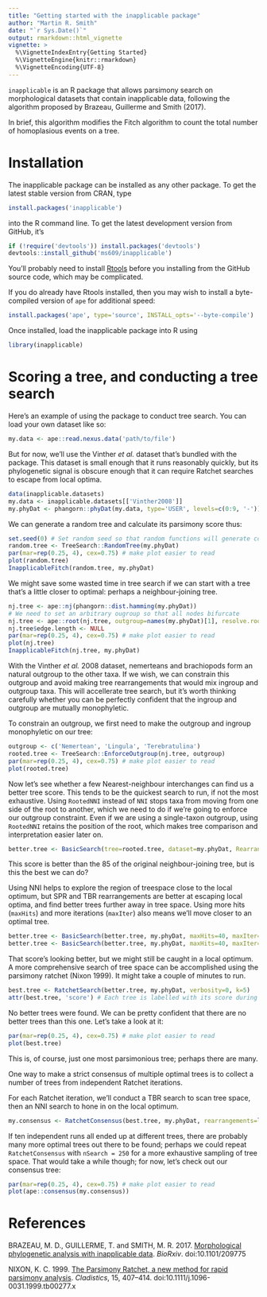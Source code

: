 ```yaml
---
title: "Getting started with the inapplicable package"
author: "Martin R. Smith"
date: "`r Sys.Date()`"
output: rmarkdown::html_vignette
vignette: >
  %\VignetteIndexEntry{Getting Started}
  %\VignetteEngine{knitr::rmarkdown}
  %\VignetteEncoding{UTF-8}
---
```



`inapplicable` is an R package that allows parsimony search on morphological datasets that contain
inapplicable data, following the algorithm proposed by Brazeau, Guillerme and Smith (2017).

In brief, this algorithm modifies the Fitch algorithm to count the total number of homoplasious 
events on a tree.

# Installation
The inapplicable package can be installed as any other package. 
To get the latest stable version from CRAN, type
```r
install.packages('inapplicable')
```
into the R command line.  To get the latest development version from GitHub, it's
```r
if (!require('devtools')) install.packages('devtools')
devtools::install_github('ms609/inapplicable')
```

You'll probably need to install [Rtools](https://cran.r-project.org/bin/windows/Rtools/) before 
you installing from the GitHub source code, which may be complicated.  

If you do already have Rtools installed, then you 
may wish to install a byte-compiled version of `ape` for additional speed:

```r
install.packages('ape', type='source', INSTALL_opts='--byte-compile')
```

Once installed, load the inapplicable package into R using
```r
library(inapplicable)
```

# Scoring a tree, and conducting a tree search

Here's an example of using the package to conduct tree search.
You can load your own dataset like so:

```r
my.data <- ape::read.nexus.data('path/to/file')
```

But for now, we'll use the Vinther _et al._ dataset that's bundled with the package.
This dataset is small enough that it runs reasonably quickly, but its phylogenetic
signal is obscure enough that it can require Ratchet searches to escape from local optima.

```r
data(inapplicable.datasets)
my.data <- inapplicable.datasets[['Vinther2008']]
my.phyDat <- phangorn::phyDat(my.data, type='USER', levels=c(0:9, '-'))
```

We can generate a random tree and calculate its parsimony score thus:
```r
set.seed(0) # Set random seed so that random functions will generate consistent output in this document
random.tree <- TreeSearch::RandomTree(my.phyDat)
par(mar=rep(0.25, 4), cex=0.75) # make plot easier to read
plot(random.tree)
InapplicableFitch(random.tree, my.phyDat)
```

We might save some wasted time in tree search if we can start with a tree that's a little 
closer to optimal: perhaps a neighbour-joining tree.
```r
nj.tree <- ape::nj(phangorn::dist.hamming(my.phyDat))
# We need to set an arbitrary ougroup so that all nodes bifurcate
nj.tree <- ape::root(nj.tree, outgroup=names(my.phyDat)[1], resolve.root=TRUE)
nj.tree$edge.length <- NULL
par(mar=rep(0.25, 4), cex=0.75) # make plot easier to read
plot(nj.tree)
InapplicableFitch(nj.tree, my.phyDat)
```

With the Vinther _et al._ 2008 dataset, nemerteans and brachiopods form an natural outgroup to 
the other taxa. 
If we wish, we can constrain this outgroup and avoid making tree rearrangements that would mix 
ingroup and outgroup taxa.
This will accellerate tree search, but it's worth thinking carefully whether you can be perfectly
confident that the ingroup and outgroup are mutually monophyletic.

To constrain an outgroup, we first need to make the outgroup and ingroup monophyletic on our tree:

```r
outgroup <- c('Nemertean', 'Lingula', 'Terebratulina')
rooted.tree <- TreeSearch::EnforceOutgroup(nj.tree, outgroup)
par(mar=rep(0.25, 4), cex=0.75) # make plot easier to read
plot(rooted.tree)
```


Now let's see whether a few Nearest-neighbour interchanges can find us a better tree score. 
This tends to be the quickest search to run, if not the most exhaustive.
Using `RootedNNI` instead of `NNI` stops taxa from moving from one side of the root to another,
which we need to do if we're going to enforce our outgroup constraint.  Even if we are using a
single-taxon outgroup, using `RootedNNI` retains the position of the root, which makes tree
comparison and interpretation easier later on.

```r
better.tree <- BasicSearch(tree=rooted.tree, dataset=my.phyDat, Rearrange=TreeSearch::RootedNNI, verbosity=3)
```

This score is better than the 85 of the original neighbour-joining tree, but is this the best we can do?

Using NNI helps to explore the region of treespace close to the local optimum, but SPR and TBR 
rearrangements are better at escaping local optima, and find better trees
further away in tree space.  Using more hits (`maxHits`) and more iterations (`maxIter`) also
means we'll move closer to an optimal tree.
```r
better.tree <- BasicSearch(better.tree, my.phyDat, maxHits=40, maxIter=100000, Rearrange=TreeSearch::RootedSPR, verbosity=2)
better.tree <- BasicSearch(better.tree, my.phyDat, maxHits=40, maxIter=100000, Rearrange=TreeSearch::RootedTBR, verbosity=2)
```

That score's looking better, but we might still be caught in a local optimum. 
A more comprehensive search of tree space can be accomplished using the parsimony ratchet (Nixon 1999).
It might take a couple of minutes to run.

```r
best.tree <- RatchetSearch(better.tree, my.phyDat, verbosity=0, k=5)
attr(best.tree, 'score') # Each tree is labelled with its score during tree search
```

No better trees were found.  We can be pretty confident that there are no better trees than this one.
Let's take a look at it:
```r
par(mar=rep(0.25, 4), cex=0.75) # make plot easier to read
plot(best.tree)
```

This is, of course, just one most parsimonious tree; perhaps there are many.

One way to make a strict consensus of multiple optimal trees is to collect a 
number of trees from independent Ratchet iterations.

For each Ratchet iteration, we'll conduct a TBR search to scan tree space, 
then an NNI search to hone in on the local optimum.

```r
my.consensus <- RatchetConsensus(best.tree, my.phyDat, rearrangements=list(TreeSearch::RootedTBR, TreeSearch::RootedNNI))
```

If ten independent runs all ended up at different trees, there are probably many more optimal trees out there to 
be found; perhaps we could repeat `RatchetConsensus` with `nSearch = 250` for a more
exhaustive sampling of tree space.  That would take a while though; for now, let's check out our consensus tree:

```r
par(mar=rep(0.25, 4), cex=0.75) # make plot easier to read
plot(ape::consensus(my.consensus))
```



# References

BRAZEAU, M. D., GUILLERME, T. and SMITH, M. R. 2017. [Morphological phylogenetic analysis with inapplicable data](https://www.biorxiv.org/content/early/2017/10/26/209775). _BioRxiv_. doi:10.1101/209775

NIXON, K. C. 1999. [The Parsimony Ratchet, a new method for rapid parsimony analysis](http://doi.wiley.com/10.1111/j.1096-0031.1999.tb00277.x). _Cladistics_, 15, 407--414. doi:10.1111/j.1096-0031.1999.tb00277.x